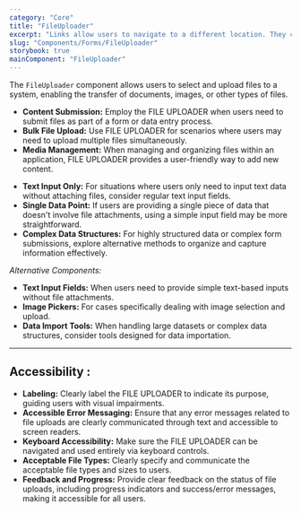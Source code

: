 ```yaml
---
category: "Core"
title: "FileUploader"
excerpt: "Links allow users to navigate to a different location. They can be presented inside a paragraph or as standalone text."
slug: "Components/Forms/FileUploader"
storybook: true
mainComponent: "FileUploader"
---
```


The `FileUploader` component allows users to select and upload files to a system, enabling the transfer of documents, images, or other types of files.

<DoUse>

- **Content Submission:** Employ the FILE UPLOADER when users need to submit files as part of a form or data entry process.
- **Bulk File Upload:** Use FILE UPLOADER for scenarios where users may need to upload multiple files simultaneously.
- **Media Management:** When managing and organizing files within an application, FILE UPLOADER provides a user-friendly way to add new content.

</DoUse>

<DoNotUse>

- **Text Input Only:** For situations where users only need to input text data without attaching files, consider regular text input fields.
- **Single Data Point:** If users are providing a single piece of data that doesn't involve file attachments, using a simple input field may be more straightforward.
- **Complex Data Structures:** For highly structured data or complex form submissions, explore alternative methods to organize and capture information effectively.

</DoNotUse>

_Alternative Components:_

- **Text Input Fields:** When users need to provide simple text-based inputs without file attachments.
- **Image Pickers:** For cases specifically dealing with image selection and upload.
- **Data Import Tools:** When handling large datasets or complex data structures, consider tools designed for data importation.

---

## **Accessibility :**

- **Labeling:** Clearly label the FILE UPLOADER to indicate its purpose, guiding users with visual impairments.
- **Accessible Error Messaging:** Ensure that any error messages related to file uploads are clearly communicated through text and accessible to screen readers.
- **Keyboard Accessibility:** Make sure the FILE UPLOADER can be navigated and used entirely via keyboard controls.
- **Acceptable File Types:** Clearly specify and communicate the acceptable file types and sizes to users.
- **Feedback and Progress:** Provide clear feedback on the status of file uploads, including progress indicators and success/error messages, making it accessible for all users.
